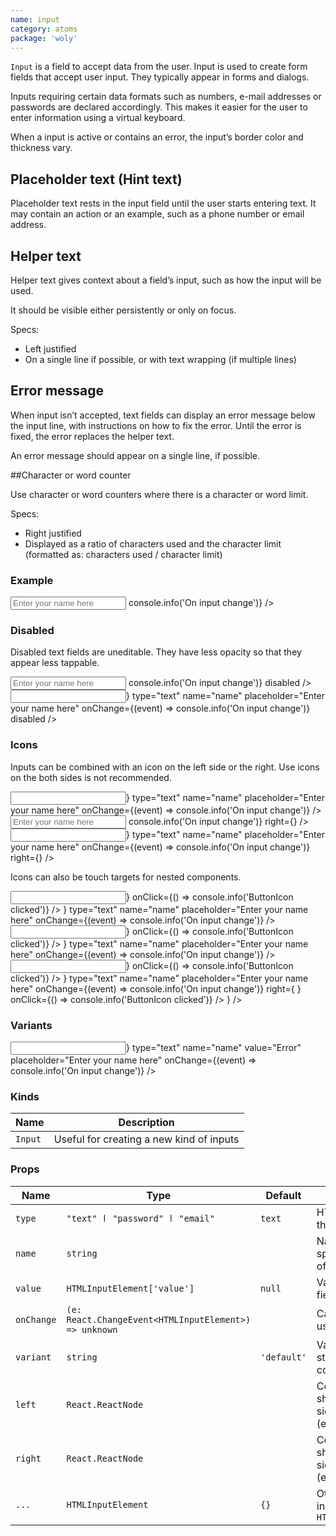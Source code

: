 ```yaml
---
name: input
category: atoms
package: 'woly'
---
```





`Input` is a field to accept data from the user. Input is used to create form fields that accept user input.
They typically appear in forms and dialogs.

Inputs requiring certain data formats such as numbers, e-mail addresses or passwords are declared accordingly. 
This makes it easier for the user to enter information using a virtual keyboard.

When a input is active or contains an error, the input’s border color and thickness vary.

## Placeholder text (Hint text)

Placeholder text rests in the input field until the user starts entering text. 
It may contain an action or an example, such as a phone number or email address.

## Helper text

Helper text gives context about a field’s input, such as how the input will be used.

It should be visible either persistently or only on focus.

Specs:

- Left justified
- On a single line if possible, or with text wrapping (if multiple lines)


## Error message

When input isn’t accepted, text fields can display an error message below the input line, with instructions on how to fix the error. 
Until the error is fixed, the error replaces the helper text.

An error message should appear on a single line, if possible.

##Character or word counter

Use character or word counters where there is a character or word limit.

Specs:

- Right justified
- Displayed as a ratio of characters used and the character limit (formatted as: characters used / character limit)


### Example

<Playground>
  <Input
    type="text"
    name="name"
    placeholder="Enter your name here"
    onChange={(event) => console.info('On input change')}
  />
</Playground>

### Disabled

Disabled text fields are uneditable. They have less opacity so that they appear less tappable.

<Playground>
  <Input
    type="text"
    name="name"
    placeholder="Enter your name here"
    onChange={(event) => console.info('On input change')}
    disabled
  />
</Playground>

<Playground>
  <Input
    left={<InfoIcon />}
    type="text"
    name="name"
    placeholder="Enter your name here"
    onChange={(event) => console.info('On input change')}
    disabled
  />
</Playground>

### Icons 

Inputs can be combined with an icon on the left side or the right. Use icons on the both sides is not recommended.

<Playground>
  <Input
    left={<InfoIcon />}
    type="text"
    name="name"
    placeholder="Enter your name here"
    onChange={(event) => console.info('On input change')}
  />
</Playground>

<Playground>
  <Input
    type="text"
    name="name"
    placeholder="Enter your name here"
    onChange={(event) => console.info('On input change')}
    right={<InfoIcon />}
  />
</Playground>

<Playground>
  <Input
    left={<InfoIcon />}
    type="text"
    name="name"
    placeholder="Enter your name here"
    onChange={(event) => console.info('On input change')}
    right={<InfoIcon />}
  />
</Playground>

Icons can also be touch targets for nested components. 

<Playground>
  <Input 
    left={
      <ButtonIcon
        icon={<InfoIcon />}
        onClick={() => console.info('ButtonIcon clicked')}
      />
    }
    type="text"
    name="name"
    placeholder="Enter your name here"
    onChange={(event) => console.info('On input change')}
  />
</Playground>
<Playground>
  <Input 
    right={
      <ButtonIcon
        icon={<InfoIcon />}
        onClick={() => console.info('ButtonIcon clicked')}
      />
    }
    type="text"
    name="name"
    placeholder="Enter your name here"
    onChange={(event) => console.info('On input change')}
  />
</Playground>
<Playground>
   <Input 
    left={
      <ButtonIcon
        icon={<InfoIcon />}
        onClick={() => console.info('ButtonIcon clicked')}
      />
    }
    type="text"
    name="name"
    placeholder="Enter your name here"
    onChange={(event) => console.info('On input change')}
    right={
      <ButtonIcon
        icon={<InfoIcon />}
        onClick={() => console.info('ButtonIcon clicked')}
      />
    }
  />
</Playground>

### Variants

<Playground>
  <Input
    variant="error"
    left={<InfoIcon />}
    type="text"
    name="name"
    value="Error"
    placeholder="Enter your name here"
    onChange={(event) => console.info('On input change')}
  />
</Playground>

### Kinds

| Name    | Description                              |
| ------- | ---------------------------------------- |
| `Input` | Useful for creating a new kind of inputs |

### Props

| Name       | Type                                                  | Default     | Description                                                 |
| ---------- | ----------------------------------------------------- | ----------- | ----------------------------------------------------------- |
| `type`     | `"text" ӏ "password" ӏ "email"`                       | `text`      | HTML type of the input                                      |
| `name`     | `string`                                              |             | Name attribute specifies a name of the input                |
| `value`    | `HTMLInputElement['value']`                           | `null`      | Value of input field                                        |
| `onChange` | `(e: React.ChangeEvent<HTMLInputElement>) => unknown` |             | Callback when user input                                    |
| `variant`  | `string`                                              | `'default'` | Variant prop to style Input component                       |
| `left`     | `React.ReactNode`                                     |             | Component to show on the left side of the text (ex.: Icon)  |
| `right`    | `React.ReactNode`                                     |             | Component to show on the right side of the text (ex.: Icon) |
| `...`      | `HTMLInputElement`                                    | `{}`        | Other props are inherited from `HTMLInputElement`           |
